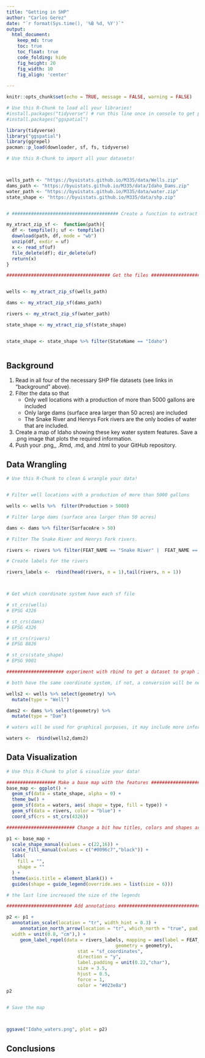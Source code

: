 ```yaml
---
title: "Getting in SHP"
author: "Carlos Gerez"
date: "`r format(Sys.time(), '%B %d, %Y')`"
output:
  html_document:  
    keep_md: true
    toc: true
    toc_float: true
    code_folding: hide
    fig_height: 20
    fig_width: 10
    fig_align: 'center'
    
---
```


```r
knitr::opts_chunk$set(echo = TRUE, message = FALSE, warning = FALSE)
```

```r
# Use this R-Chunk to load all your libraries!
#install.packages("tidyverse") # run this line once in console to get package
#install.packages("ggspatial")

library(tidyverse)
library("ggspatial")
library(ggrepel)
pacman::p_load(downloader, sf, fs, tidyverse)
```

```r
# Use this R-Chunk to import all your datasets!



wells_path <- "https://byuistats.github.io/M335/data/Wells.zip"
dams_path <- "https://byuistats.github.io/M335/data/Idaho_Dams.zip"
water_path <- "https://byuistats.github.io/M335/data/water.zip"
state_shape <- "https://byuistats.github.io/M335/data/shp.zip"


# ####################################### Create a function to extract the zip files to objects in r ################

my_xtract_zip_sf <-  function(path){
  df <- tempfile(); uf <- tempfile()
  download(path, df, mode = "wb")
  unzip(df, exdir = uf)
  x <- read_sf(uf)
  file_delete(df); dir_delete(uf)
  return(x)
}

###################################### Get the files ##########################################


wells <- my_xtract_zip_sf(wells_path)

dams <- my_xtract_zip_sf(dams_path)

rivers <- my_xtract_zip_sf(water_path)

state_shape <- my_xtract_zip_sf(state_shape)


state_shape <- state_shape %>% filter(StateName == "Idaho")



```

## Background
1. Read in all four of the necessary SHP file datasets (see links in “background” above).
2. Filter the data so that  
    - Only well locations with a production of more than 5000 gallons are included  
    - Only large dams (surface area larger than 50 acres) are included  
    - The Snake River and Henrys Fork rivers are the only bodies of water that are included.
3. Create a map of Idaho showing these key water system features. Save a .png image that plots the required information.  
4. Push your .png,, .Rmd, .md, and .html to your GitHub repository.

## Data Wrangling

```r
# Use this R-Chunk to clean & wrangle your data!


# Filter well locations with a production of more than 5000 gallons

wells <- wells %>%  filter(Production > 5000)

# Filter large dams (surface area larger than 50 acres) 

dams <- dams %>% filter(SurfaceAre > 50)

# Filter The Snake River and Henrys Fork rivers.

rivers <- rivers %>% filter(FEAT_NAME == "Snake River" |  FEAT_NAME == "Henrys Fork") 

# Create labels for the rivers

rivers_labels <-  rbind(head(rivers, n = 1),tail(rivers, n = 1))



# Get which coordinate system have each sf file

# st_crs(wells)
# EPSG 4326

# st_crs(dams)
# EPSG 4326

# st_crs(rivers)
# EPSG 8826

# st_crs(state_shape)
# EPSG 9001

##################### experiment with rbind to get a dataset to graph in sf ##################

# both have the same coordinate system, if not, a conversion will be need it.

wells2 <- wells %>% select(geometry) %>% 
  mutate(type = "Well")

dams2 <- dams %>% select(geometry) %>% 
  mutate(type = "Dam")

# waters will be used for graphical purposes, it may include more information if need it, like names, etc 

waters <-  rbind(wells2,dams2) 

```

## Data Visualization

```r
# Use this R-Chunk to plot & visualize your data!

################## Make a base map with the features ###########################
base_map <- ggplot() + 
  geom_sf(data = state_shape, alpha = 0) + 
  theme_bw() + 
  geom_sf(data = waters, aes( shape = type, fill = type)) +
  geom_sf(data = rivers, color = "blue") +
  coord_sf(crs = st_crs(4326)) 

######################### Change a bit how titles, colors and shapes are shown #################

p1 <- base_map + 
  scale_shape_manual(values = c(22,16)) +
  scale_fill_manual(values = c("#0096c7","black")) +
  labs(
    fill = "",
    shape = ""
  ) +
  theme(axis.title = element_blank()) +
  guides(shape = guide_legend(override.aes = list(size = 6)))

# the last line increased the size of the legends 

######################## Add annotations ############################################

p2 <- p1 + 
  annotation_scale(location = "tr", width_hint = 0.3) +
     annotation_north_arrow(location = "tr", which_north = "true", pad_y = unit(1, "cm"), height = unit(0.8, "cm"),
  width = unit(0.8, "cm"),) +
     geom_label_repel(data = rivers_labels, mapping = aes(label = FEAT_NAME,
                                        geometry = geometry), 
                          stat = "sf_coordinates",
                          direction = "y",
                          label.padding = unit(0.22,"char"),
                          size = 3.5,
                          hjust = 0.5, 
                          force = 1, 
                          color = "#023e8a")
p2


# Save the map


   
ggsave("Idaho_waters.png", plot = p2)

```

## Conclusions
